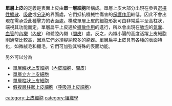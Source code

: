 '''單層上皮'''的定義是表面上皮由'''單一層細胞'''所構成。單層上皮大部分出現在參與[[選擇性擴散|選擇性擴散]]、[[吸收|吸收]]或[[分泌|分泌]]的界面處，它們抵抗機械性傷害的[[保護作用|保護作用]]較低，因此不會出現在需承受此種擊力的表面處。構成單層上皮的細胞形狀可由非常扁平至高柱狀，端視其功能而定。單層扁平上皮適於[[擴散作用|擴散作用]]的進行，所以會出現在[[肺泡|肺泡]]的[[氣囊|氣囊]]、[[血管|血管]]的[[內襯|內襯]]（[[內皮|內皮]]）和體腔內襯（[[間皮|間皮]]）處。反之，內襯小腸的高度活躍上皮細胞則通常比較高，因爲它們必須容納較多的胞器。單層扁平上皮具有各種的表面特化，如微絨毛和纖毛，它們可加強其特殊的表面功能。

另外可以分為

*[[單層鱗狀上皮細胞|單層鱗狀上皮細胞]]（[[內皮細胞|內皮細胞]]、[[間皮|間皮]]）
*[[單層立方上皮細胞|單層立方上皮細胞]]
*[[單層柱狀上皮細胞|單層柱狀上皮細胞]]
*[[假複層柱狀上皮細胞|假複層柱狀上皮細胞]]（[[呼吸道上皮細胞|呼吸道上皮細胞]]）

{{上皮細胞與上皮組織}}
[[category:上皮細胞|category:上皮細胞]]
[[category:組織學|category:組織學]]